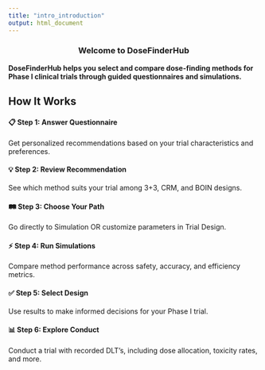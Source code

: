 ```yaml
---
title: "intro_introduction"
output: html_document
---
```


<div style="text-align: center;">
<h3 id="introduction_intro">Welcome to DoseFinderHub</h3>
</div>

**DoseFinderHub helps you select and compare dose-finding methods for Phase I clinical trials through guided questionnaires and simulations.**

## How It Works

<div style="margin: 20px 0;">
<h4>📋 Step 1: Answer Questionnaire</h4>
Get personalized recommendations based on your trial characteristics and preferences.

<h4>💡 Step 2: Review Recommendation</h4>
See which method suits your trial among 3+3, CRM, and BOIN designs.

<h4>🛤️ Step 3: Choose Your Path</h4>
Go directly to Simulation OR customize parameters in Trial Design.

<h4>⚡ Step 4: Run Simulations</h4>
Compare method performance across safety, accuracy, and efficiency metrics.

<h4>✅ Step 5: Select Design</h4>
Use results to make informed decisions for your Phase I trial.

<h4>📊 Step 6: Explore Conduct</h4>
Conduct a trial with recorded DLT's, including dose allocation, toxicity rates, and more.
</div>




